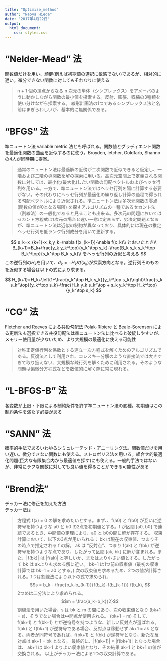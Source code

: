 ```yaml
---
title: "Optimize_method"
author: "Naoya Hieda"
date: "2017年4月22日"
output:
  html_document:
    css: styles.css
---
```


# "Nelder-Mead" 法
関数値だけを用い、頑健(例えば初期値の選択に敏感でない)であるが、相対的に遅い。微分できない関数に対してもそれなりに使える


>n + 1 個の頂点からなる n 次元の単体（シンプレックス）をアメーバのように動かしながら関数の最小値を探索する。反射、膨張、収縮の3種類を使い分けながら探索する。
>線形計画法の1つであるシンプレックス法と名前はまぎらわしいが、基本的に無関係である。


# "BFGS" 法 
準ニュートン法
variable metric 法とも呼ばれる。関数値とグラディエント関数を最適化関数の曲面を近似するのに使う。Broyden, letcher, Goldfarb, Shanno の4人が同時期に提案。

>通常のニュートン法は最適解の近傍が二次関数で近似できると仮定し、一階および二階の導関数を解の探索に用いる。高次元空間上で定義される関数に対しては、最小化(最大化)したい関数の勾配ベクトルおよびヘッセ行列を用いる。一方で、準ニュートン法ではヘッセ行列を陽に計算する必要がない。その代わりにヘッセ行列が最適化の繰り返し計算の過程で得られる勾配ベクトルにより近似される。準ニュートン法は多次元関数の零点 (関数の値が0となる場所) を探すアルゴリズムの一種であるセカント法（割線法）の一般化であると見ることも出来る。多次元の問題においてはセカント方程式は1次元の場合と違い一意に定まらず、劣決定問題となるが、準ニュートン法は近似の制約が異なっており、具体的には現在の推定ヘッセ行列を低ランク行列成分を用いて更新する。

$$
s_k=x_{k+1}-x_k,y_k=\nabla f(x_{k+1})-\nabla f(x_k)\\
とおいたとき\\
B_{k+1}=B_k+\frac{y_k y_k^\top}{y_k^\top s_k}-\frac{B_k s_k s_k^\top B_k^\top}{s_k^\top B_k s_k}\\
をヘッセ行列の近似と考える
$$
この逆行列の$H_k$を用いて、$d_k=-H_k\nabla f(x_k)$が探索方向となる。逆行列そのものを近似する場合は以下の式により求まる。

$$
H_{k+1}=H_k+\left(1+\frac{y_k^\top H_k y_k}{y_k^\top s_k}\right)\frac{s_k s_k^\top}{y_k^\top s_k}-\frac{H_k y_k s_k^\top + s_k y_k^\top H_k^\top}{y_k^\top s_k}
$$

# "CG" 法 
Fletcher and Reeves による共役勾配法
Polak-Ribiere と Beale-Sorenson による更新法も選択できる共役勾配法は準ニュートン法に比べると破綻しやすいが、メモリー使用量が少ないため、より大規模の最適化に使える可能性

>対称正定値行列を係数とする連立一次方程式を解くためのアルゴリズムである。反復法として利用され、コレスキー分解のような直接法では大きすぎて取り扱えない、大規模な疎行列を解くために利用される。そのような問題は偏微分方程式などを数値的に解く際に常に現れる。

# "L-BFGS-B" 法 
各変数が上限・下限による制約条件を許す準ニュートン法の変種。初期値はこの制約条件を満たす必要がある

# "SANN" 法 
確率的手法であるいわゆるシミュレーテッド・アニーリング法。関数値だけを用い遅い。微分できない関数にも使える。メトロポリス法を用いる。組合せ的最適化問題(巨大な有限集合内から最適値を探す)にも使える。一般的手法ではないが、非常にラフな関数に対しても良い値を得ることができる可能性がある

# "Brend法"
デッカー法に修正を加えた方法  
デッカー法は  

>方程式 f(x) = 0 の解を求めたいとする。まず、、f(a0) と f(b0) が互いに逆符号を持つような a0 と b0 の2点を初期値とする。f が区間 [a0, b0] で連続であるとき、中間値の定理により、a0 と b0の間に解が存在する。
>収束計算において、以下の3点が用いられる：
>bk は現在の収束値、つまりその時点で推定される f の解。
>ak は "反対点"、つまり f(ak) と f(bk) が逆符号を持つような点であり、したがって区間 [ak, bk] に解が含まれる。また、|f(bk)| は |f(ak)| と等しいか、またはより小さい値とする。したがって bk は akよりも求める解に近い。
>bk−1 は1つ前の収束値（最初の収束計算では bk−1 = a0 とする。)
>次の収束値を求めるため、2つの値が計算される。1つは割線法により以下の式で求められ、
$$s = b_k - \frac{b_k-b_{k-1}}{f(b_k)-f(b_{k-1})} f(b_k), $$
>2つめは二分法により求められる。
$$m = \frac{a_k+b_k}{2}$$
>割線法を用いた場合、s は bk と m の間にあり、次の収束値となり (bk+1 = s)、そうでない場合は中間点が使用される。 (bk+1 = m)
>そして、f(ak+1) と f(bk+1) とが逆符号を持つような、新しい反対点が選ばれる。f(ak) と f(bk+1) が逆符号である場合、反対点は移動せず ak+1 = ak となる。両者が同符号であれば、f(bk+1) と f(bk) が逆符号となり、新たな反対点は ak+1 = bk となる。
>最終的に、|f(ak+1)| < |f(bk+1)| となった場合は、 ak+1 は bk+1 よりよい収束値となり、その結果 ak+1 と bk+1 の値が交換される。
以上がデッカー法による1つの収束計算である。